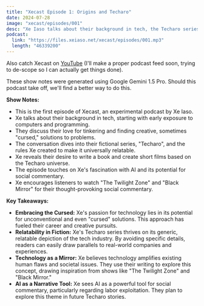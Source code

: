 ```yaml
---
title: "Xecast Episode 1: Origins and Techaro"
date: 2024-07-28
image: "xecast/episodes/001"
desc: "Xe Iaso talks about their background in tech, the Techaro series, and AI."
podcast:
  link: "https://files.xeiaso.net/xecast/episodes/001.mp3"
  length: "46339200"
---
```


<Picture path="xecast/episodes/001" />

Also catch Xecast on [YouTube](https://www.youtube.com/playlist?list=PLJDDsMrk2tSHFmE_KAQ8YzL6TzrNdCFrC) (I'll make a proper podcast feed soon, trying to de-scope so I can actually get things done).

<Conv name="Mimi" mood="happy">
  These show notes were generated using Google Gemini 1.5 Pro. Should this
  podcast take off, we'll find a better way to do this.
</Conv>

**Show Notes:**

- This is the first episode of Xecast, an experimental podcast by Xe Iaso.
- Xe talks about their background in tech, starting with early exposure to computers and programming.
- They discuss their love for tinkering and finding creative, sometimes "cursed," solutions to problems.
- The conversation dives into their fictional series, "Techaro", and the rules Xe created to make it universally relatable.
- Xe reveals their desire to write a book and create short films based on the Techaro universe.
- The episode touches on Xe's fascination with AI and its potential for social commentary.
- Xe encourages listeners to watch "The Twilight Zone" and "Black Mirror" for their thought-provoking social commentary.

**Key Takeaways:**

- **Embracing the Cursed:** Xe's passion for technology lies in its potential for unconventional and even "cursed" solutions. This approach has fueled their career and creative pursuits.
- **Relatability in Fiction:** Xe's Techaro series thrives on its generic, relatable depiction of the tech industry. By avoiding specific details, readers can easily draw parallels to real-world companies and experiences.
- **Technology as a Mirror:** Xe believes technology amplifies existing human flaws and societal issues. They use their writing to explore this concept, drawing inspiration from shows like "The Twilight Zone" and "Black Mirror."
- **AI as a Narrative Tool:** Xe sees AI as a powerful tool for social commentary, particularly regarding labor exploitation. They plan to explore this theme in future Techaro stories.
